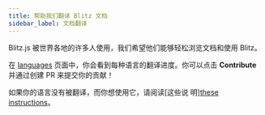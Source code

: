 ```yaml
---
title: 帮助我们翻译 Blitz 文档
sidebar_label: 文档翻译
---
```


Blitz.js 被世界各地的许多人使用，我们希望他们能够轻松浏览文档和使用
Blitz。

在 [languages](/languages) 页面中，你会看到每种语言的翻译进度。你可以点击
**Contribute** 并通过创建 PR 来提交你的贡献！

如果你的语言没有被翻译，而你想使用它，请阅读[这些说
明][these instructions](https://github.com/blitz-js/blitzjs.com-translation/blob/main/README.md)。
